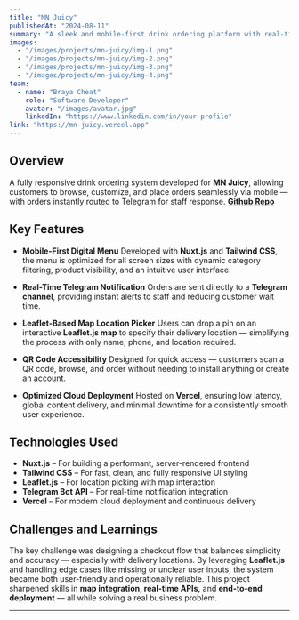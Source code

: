 ```yaml
---
title: "MN Juicy"
publishedAt: "2024-08-11"
summary: "A sleek and mobile-first drink ordering platform with real-time Telegram integration and map-based delivery precision — built to modernize MN Juicy's ordering experience."
images:
  - "/images/projects/mn-juicy/img-1.png"
  - "/images/projects/mn-juicy/img-2.png"
  - "/images/projects/mn-juicy/img-3.png"
  - "/images/projects/mn-juicy/img-4.png"
team:
  - name: "Braya Cheat"
    role: "Software Developer"
    avatar: "/images/avatar.jpg"
    linkedIn: "https://www.linkedin.com/in/your-profile"
link: "https://mn-juicy.vercel.app"
---
```


## Overview

A fully responsive drink ordering system developed for **MN Juicy**, allowing customers to browse, customize, and place orders seamlessly via mobile — with orders instantly routed to Telegram for staff response. **[Github Repo](https://github.com/BrayaCheat/MN-Juicy-2024)**

## Key Features

- **Mobile-First Digital Menu**
  Developed with **Nuxt.js** and **Tailwind CSS**, the menu is optimized for all screen sizes with dynamic category filtering, product visibility, and an intuitive user interface.

- **Real-Time Telegram Notification**
  Orders are sent directly to a **Telegram channel**, providing instant alerts to staff and reducing customer wait time.

- **Leaflet-Based Map Location Picker**
  Users can drop a pin on an interactive **Leaflet.js map** to specify their delivery location — simplifying the process with only name, phone, and location required.

- **QR Code Accessibility**
  Designed for quick access — customers scan a QR code, browse, and order without needing to install anything or create an account.

- **Optimized Cloud Deployment**
  Hosted on **Vercel**, ensuring low latency, global content delivery, and minimal downtime for a consistently smooth user experience.

## Technologies Used

- **Nuxt.js** – For building a performant, server-rendered frontend
- **Tailwind CSS** – For fast, clean, and fully responsive UI styling
- **Leaflet.js** – For location picking with map interaction
- **Telegram Bot API** – For real-time notification integration
- **Vercel** – For modern cloud deployment and continuous delivery

## Challenges and Learnings

The key challenge was designing a checkout flow that balances simplicity and accuracy — especially with delivery locations. By leveraging **Leaflet.js** and handling edge cases like missing or unclear user inputs, the system became both user-friendly and operationally reliable. This project sharpened skills in **map integration, real-time APIs,** and **end-to-end deployment** — all while solving a real business problem.

---
